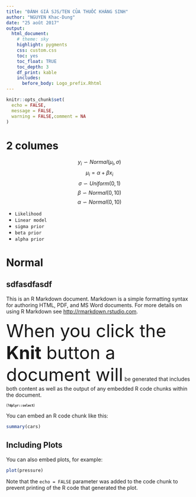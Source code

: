 ```yaml
---
title: "ĐÁNH GIÁ SJS/TEN CỦA THUỐC KHÁNG SINH"
author: "NGUYEN Khac-Dung"
date: "25 août 2017"
output:
  html_document:
    # theme: sky
    highlight: pygments
    css: custom.css
    toc: yes
    toc_float: TRUE
    toc_depth: 3
    df_print: kable
    includes:
      before_body: Logo_prefix.Rhtml
---
```


```r
knitr::opts_chunk$set(
  echo = FALSE,
  message = FALSE,
  warning = FALSE,comment = NA
)
```


<style type="text/css">

h1.title {
  font-size: 38px;
  color: DarkRed;
  text-align: center;
}
h4.author { /* Header 4 - and the author and data headers use this too  */
    font-size: 18px;
  font-family: "Times New Roman", Times, serif;
  color: DarkRed;
  text-align: center;
}
h4.date { /* Header 4 - and the author and data headers use this too  */
  font-size: 18px;
  font-family: "Times New Roman", Times, serif;
  color: DarkBlue;
  text-align: center;
}
</style>

# 2 columes         

<div id="left">
  $$y_i \backsim Normal(\mu_i, \sigma)$$
  $$\mu_i = \alpha + \beta x_i$$
  $$\sigma \backsim Uniform(0, 1)$$
  $$\beta \backsim Normal(0, 10)$$
  $$\alpha \backsim Normal(0, 10)$$
</div>

<div id="right">
- `Likelihood`
- `Linear model`
- `sigma prior`
- `beta prior`
- `alpha prior`
</div>  


# Normal  

## sdfasdfasdf  

This is an R Markdown document. Markdown is a simple formatting syntax for authoring HTML, PDF, and MS Word documents. For more details on using R Markdown see <http://rmarkdown.rstudio.com>.

<font size=300>
When you click the **Knit** button a document will</font> be generated that includes both content as well as the output of any embedded R code chunks within the document. 

<bdi style="font-size:70%;">(**`?dplyr::select`**)</bdi>


You can embed an R code chunk like this:



```r
summary(cars)
```

## Including Plots

You can also embed plots, for example:

```r
plot(pressure)
```

Note that the `echo = FALSE` parameter was added to the code chunk to prevent printing of the R code that generated the plot.
